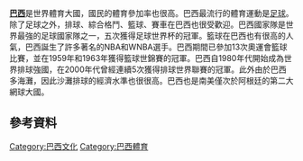 {{expand|time=2016-02-23T06:23:50+00:00}}
{{unreferenced|time=2016-02-23T06:23:50+00:00}}
'''[[巴西|巴西]]'''是世界體育大國，國民的體育參加率也很高。巴西最流行的體育運動是[[足球|足球]]。除了足球之外，排球、綜合格鬥、籃球、賽車在巴西也很受歡迎。巴西國家隊是世界最強的足球國家隊之一，五次獲得足球世界杯的冠軍。籃球在巴西也有很高的人氣，巴西誕生了許多著名的NBA和WNBA選手。巴西期間已參加13次奧運會籃球比賽，並在1959年和1963年獲得籃球世錦賽的冠軍。巴西自1980年代開始成為世界排球強國，在2000年代曾經連續5次獲得排球世界聯賽的冠軍。此外由於巴西多海灘，因此沙灘排球的經濟水準也很很高。巴西也是南美僅次於阿根廷的第二大網球大國。
==參考資料==
{{portal|巴西|体育}}
{{Reflist}}

{{美洲题目|体育}}

[[Category:巴西文化|Category:巴西文化]]
[[Category:巴西體育|Category:巴西體育]]